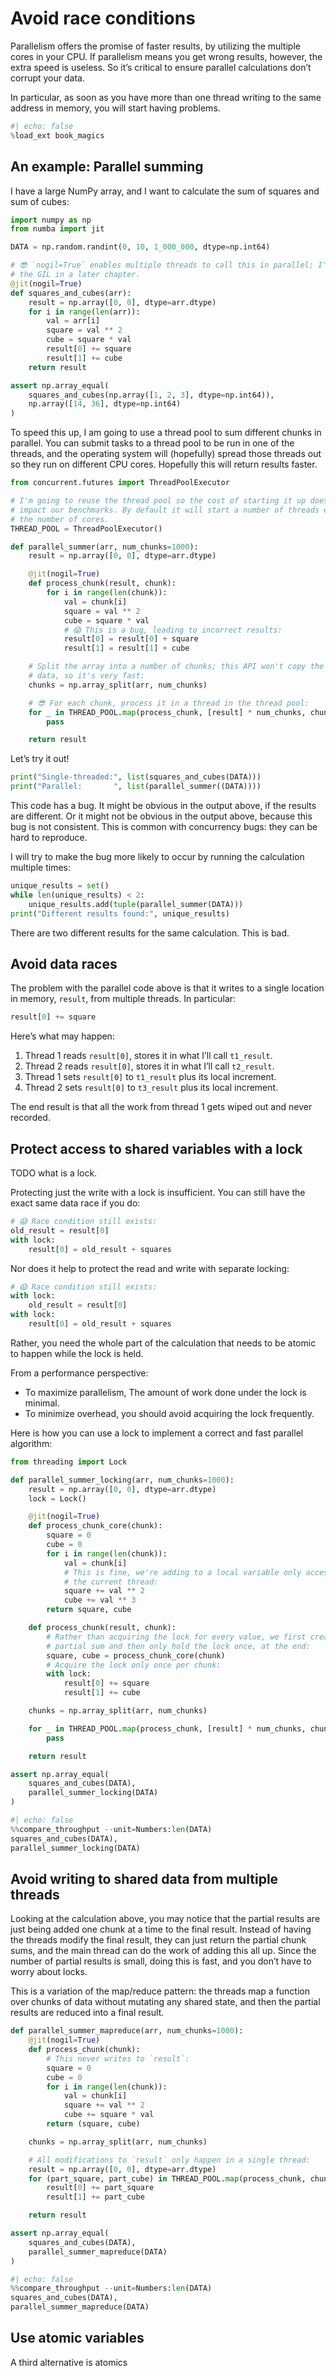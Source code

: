# Avoid race conditions

Parallelism offers the promise of faster results, by utilizing the multiple cores in your CPU.
If parallelism means you get wrong results, however, the extra speed is useless.
So it's critical to ensure parallel calculations don't corrupt your data.

In particular, as soon as you have more than one thread writing to the same address in memory, you will start having problems.

```python
#| echo: false
%load_ext book_magics
```

## An example: Parallel summing

I have a large NumPy array, and I want to calculate the sum of squares and sum of cubes:

```python
import numpy as np
from numba import jit

DATA = np.random.randint(0, 10, 1_000_000, dtype=np.int64)

# 😎 `nogil=True` enables multiple threads to call this in parallel; I'll cover
# the GIL in a later chapter.
@jit(nogil=True)
def squares_and_cubes(arr):
    result = np.array([0, 0], dtype=arr.dtype)
    for i in range(len(arr)):
        val = arr[i]
        square = val ** 2
        cube = square * val
        result[0] += square
        result[1] += cube
    return result

assert np.array_equal(
    squares_and_cubes(np.array([1, 2, 3], dtype=np.int64)),
    np.array([14, 36], dtype=np.int64)
)
```

To speed this up, I am going to use a thread pool to sum different chunks in parallel.
You can submit tasks to a thread pool to be run in one of the threads, and the operating system will (hopefully) spread those threads out so they run on different CPU cores.
Hopefully this will return results faster.

```python
from concurrent.futures import ThreadPoolExecutor

# I'm going to reuse the thread pool so the cost of starting it up doesn't
# impact our benchmarks. By default it will start a number of threads equal to
# the number of cores.
THREAD_POOL = ThreadPoolExecutor()

def parallel_summer(arr, num_chunks=1000):
    result = np.array([0, 0], dtype=arr.dtype)

    @jit(nogil=True)
    def process_chunk(result, chunk):
        for i in range(len(chunk)):
            val = chunk[i]
            square = val ** 2
            cube = square * val
            # 😱 This is a bug, leading to incorrect results:
            result[0] = result[0] + square
            result[1] = result[1] + cube

    # Split the array into a number of chunks; this API won't copy the
    # data, so it's very fast:
    chunks = np.array_split(arr, num_chunks)

    # 😎 For each chunk, process it in a thread in the thread pool:
    for _ in THREAD_POOL.map(process_chunk, [result] * num_chunks, chunks):
        pass

    return result
```

Let's try it out!

```python
print("Single-threaded:", list(squares_and_cubes(DATA)))
print("Parallel:       ", list(parallel_summer((DATA))))
```

This code has a bug.
It might be obvious in the output above, if the results are different.
Or it might not be obvious in the output above, because this bug is not consistent.
This is common with concurrency bugs: they can be hard to reproduce.

I will try to make the bug more likely to occur by running the calculation multiple times:

```python
unique_results = set()
while len(unique_results) < 2:
    unique_results.add(tuple(parallel_summer(DATA)))
print("Different results found:", unique_results)
```

There are two different results for the same calculation.
This is bad.

## Avoid data races

The problem with the parallel code above is that it writes to a single location in memory, `result`, from multiple threads.
In particular:

```python
result[0] += square
```

Here's what may happen:

1. Thread 1 reads `result[0]`, stores it in what I'll call `t1_result`.
2. Thread 2 reads `result[0]`, stores it in what I'll call `t2_result`.
3. Thread 1 sets `result[0]` to `t1_result` plus its local increment.
4. Thread 2 sets `result[0]` to `t3_result` plus its local increment.

The end result is that all the work from thread 1 gets wiped out and never recorded.

## Protect access to shared variables with a lock

TODO what is a lock.

Protecting just the write with a lock is insufficient.
You can still have the exact same data race if you do:

```python
# 😱 Race condition still exists:
old_result = result[0]
with lock:
    result[0] = old_result + squares
```

Nor does it help to protect the read and write with separate locking:

```python
# 😱 Race condition still exists:
with lock:
    old_result = result[0]
with lock:
    result[0] = old_result + squares
```

Rather, you need the whole part of the calculation that needs to be atomic to happen while the lock is held.

From a performance perspective:

* To maximize parallelism, The amount of work done under the lock is minimal.
* To minimize overhead, you should avoid acquiring the lock frequently.

Here is how you can use a lock to implement a correct and fast parallel algorithm:

```python
from threading import Lock

def parallel_summer_locking(arr, num_chunks=1000):
    result = np.array([0, 0], dtype=arr.dtype)
    lock = Lock()

    @jit(nogil=True)
    def process_chunk_core(chunk):
        square = 0
        cube = 0
        for i in range(len(chunk)):
            val = chunk[i]
            # This is fine, we're adding to a local variable only accessed by
            # the current thread:
            square += val ** 2
            cube += val ** 3
        return square, cube

    def process_chunk(result, chunk):
        # Rather than acquiring the lock for every value, we first create a
        # partial sum and then only hold the lock once, at the end:
        square, cube = process_chunk_core(chunk)
        # Acquire the lock only once per chunk:
        with lock:
            result[0] += square
            result[1] += cube

    chunks = np.array_split(arr, num_chunks)

    for _ in THREAD_POOL.map(process_chunk, [result] * num_chunks, chunks):
        pass

    return result

assert np.array_equal(
    squares_and_cubes(DATA),
    parallel_summer_locking(DATA)
)
```

```python
#| echo: false
%%compare_throughput --unit=Numbers:len(DATA)
squares_and_cubes(DATA),
parallel_summer_locking(DATA)
```

## Avoid writing to shared data from multiple threads

Looking at the calculation above, you may notice that the partial results are just being added one chunk at a time to the final result.
Instead of having the threads modify the final result, they can just return the partial chunk sums, and the main thread can do the work of adding this all up.
Since the number of partial results is small, doing this is fast, and you don't have to worry about locks.

This is a variation of the map/reduce pattern: the threads map a function over chunks of data without mutating any shared state, and then the partial results are reduced into a final result.

```python
def parallel_summer_mapreduce(arr, num_chunks=1000):
    @jit(nogil=True)
    def process_chunk(chunk):
        # This never writes to `result`:
        square = 0
        cube = 0
        for i in range(len(chunk)):
            val = chunk[i]
            square += val ** 2
            cube += square * val
        return (square, cube)

    chunks = np.array_split(arr, num_chunks)

    # All modifications to `result` only happen in a single thread:
    result = np.array([0, 0], dtype=arr.dtype)
    for (part_square, part_cube) in THREAD_POOL.map(process_chunk, chunks):
        result[0] += part_square
        result[1] += part_cube

    return result

assert np.array_equal(
    squares_and_cubes(DATA),
    parallel_summer_mapreduce(DATA)
)
```

```python
#| echo: false
%%compare_throughput --unit=Numbers:len(DATA)
squares_and_cubes(DATA),
parallel_summer_mapreduce(DATA)
```

## Use atomic variables

A third alternative is atomics
